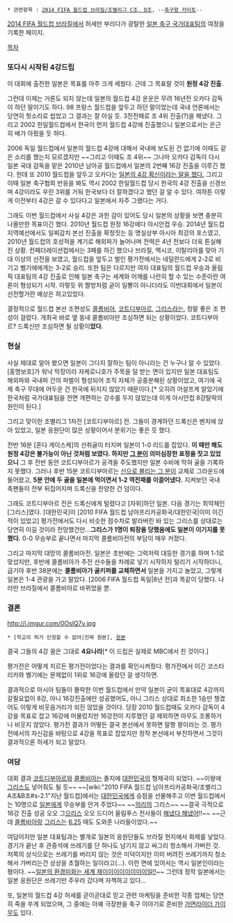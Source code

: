  * 관련항목 : [[2014 FIFA 월드컵 브라질/조별리그 C조, D조]], --[[축구왕 카이토]]--

[[2014 FIFA 월드컵 브라질]]에서 허세만 부리다가 광탈한 [[일본 축구 국가대표팀]]의 여정을 기록한 페이지.

[[목차]]

=== 또다시 시작된 4강드립 ===
이 대회에 출전한 일본은 목표를 아주 크게 세웠다. 근데 그 목표랄 것이 '''원정 4강 진출'''.

그런데 이제는 거론도 되지 않는데 일본의 월드컵 4강 운운은 무려 16년전 오카다 감독이 하던 말이기도 하다. 98 프랑스 월드컵을 앞두고 하던 말이었는데 국내 언론에서는 당연히 헛소리로 씹었고 그 결과는 잘 아실 듯. 3전전패로 조 4위 진출(?)을 해냈다. 그리고 2002 한일월드컵에서 한국이 먼저 월드컵 4강에 진출했으니 일본으로서는 은근히 배가 아펐을 듯 하다.

2006 독일 월드컵에서 일본의 월드컵 4강에 대해서 국내에 보도된 건 없기에 이때도 같은 소리를 했는지 모르겠지만 ~~그리고 이때도 조 4위~~ 그나마 오카다 감독이 다시 일본 국대 감독을 맡은 2010년 남아공 월드컵에서 일본의 2번째 16강 진출을 이루긴 했다. 헌데 또 2010 월드컵을 앞두고 오카다는 [http://www.goal.com/kr/news/571/world/2008/12/24/1026501/%EC%98%A4%EC%B9%B4%EB%8B%A4-%EA%B0%90%EB%8F%85-%EC%9D%BC%EB%B3%B8%EC%9D%98-%EC%9B%94%EB%93%9C%EC%BB%B5-4%EA%B0%95%EC%9D%84-%ED%99%95%EC%8B%A0%ED%95%9C%EB%8B%A4 일본의 4강 확신이라는 말을 했다.] 그리고 이때 일본 축구협회 반응을 봐도 역시 2002 한일월드컵 당시 한국의 4강 진출을 신경쓰며 4강이라도 우린 3위를 거둬 한국보다 더 잘하겠다고 했던 걸 알 수 있다. 여하튼 이렇게 이전부터 4강은 갈 수 있다다고 일본에서 자주 그랬다는 거다.

그래도 이번 월드컵에서 사실 4강은 과한 감이 있어도 당시 일본의 상황을 보면 충분히 나올만한 목표이긴 했다. 2010년 월드컵 원정 16강에다 아시안컵 우승. 2014년 월드컵 지역예선에서도 일찌감치 본선 진출을 확정짓는 등 명실상부 아시아 최강의 포스였고, 2010년 월드컵의 호성적을 계기로 해외파가 늘어나며 전력은 4년 전보다 더욱 튼실해진 상황. 컨페더레이션컵에서는 3패를 하긴 했으나 브라질, 멕시코, 이탈리아를 맞아 기대 이상의 선전을 보였고, 월드컵을 앞두고 벌인 평가전에서는 네덜란드에게 2-2로 비기고 벨기에에게는 3-2로 승리. 또한 팀은 다르지만 여자 대표팀의 월드컵 우승과 올림픽 대표팀의 4강 진출로 인해 일본 축구는 세계와 어깨를 나란히 할 수 있는 수준이란 여론이 형성되기 시작. 이렇듯 위 짤방처럼 굳이 일뽕이 아니더라도 이번대회에서 일본이 선전할거란 예상은 하고있었다. 

결정적으로 월드컵 본선 조편성도 [[콜롬비아]], [[코트디부아르]], [[그리스]]라는, 정말 좋은 조 편성이 걸렸다. 개최국 바로 옆 동네 콜롬비아만 조심하면 되는 상황이었다. 코트디부아르? 드록신만 조심하면 될 상황이'''었다'''.
=== 현실 ===
사실 제대로 알아 봤으면 일본이 그다지 잘하는 팀이 아니라는 건 누구나 알 수 있었다. [홍명보호]가 워낙 막장이라 자케로니호가 주목을 덜 받는 면이 있지만 일본 대표팀도 해외파와 국내파 간의 파벌이 형성되어 조직 자체가 공중분해된 상황이었고, 여기에 국제 축구 무대에 어두운 건 한국에 뒤지지 않았기 때문이다.[* 오히려 어설프게 알았기에 한국처럼 국가대표팀을 전면 개편하는 강수를 두지 않았는데 이게 아시안컵 8강탈락의 원인이 된다.] 

그리고 맞이한 조별리그 1차전 [코트디부아르] 전. 그들이 경계하던 드록신은 벤치에 앉아 있었고, 일본 응원단이 많은 상황이어서 분위기는 좋은 듯 했다.

전반 16분 [혼다 게이스케]의 선취골이 터지며 일본이 1-0 리드를 잡았다. '''이 때만 해도 원정 4강은 불가능이 아닌 것처럼 보였다. 하지만 [[디디에 드록바|그 분]]이 의미심장한 표정을 짓고 있었으니''' 그 후 전반 동안 코트디부아르가 공격을 주도했지만 일본 수비에 막혀 골을 기록하지 못했다. 그러나 후반 15분 코트디부아르는 [[디디에 드록바|신으로 불리는 그 분]]이 교체로 그라운드에 들어왔고, '''5분 안에 두 골을 일본에 먹이면서 1-2 역전패를 이끌어냈다.''' 지켜보던 국내 축팬들이 전부 뒤집어지며 드록신을 찬양한 건 덤이다. 

그래도 코트디부아르 전은 드록신에게 털렸다고 [자위]하던 일본. 다음 경기는 최약체인 [그리스]였다. [대한민국]이 [2010 FIFA 월드컵 남아프리카공화국/대한민국|이미 이긴 적이 있었고] 평가전에서도 다시 비슷한 점수차로 발라버린 바 있는 그리스를 상대로는 당연히 이길 것이라 전망했건만...'''그리스가 1명이 퇴장을 당했음에도 일본이 이기지를 못했다.''' 0-0 무승부로 끝나면서 마지막 콜롬비아전의 부담이 매우 커졌다.

그리고 마지막 대망의 콜롬비아전. 일본은 초반에는 그럭저럭 대등한 경기를 하며 1-1로 맞섰지만, 후반에 콜롬비아가 주전 선수들을 차례로 넣기 시작하자 털리기 시작하더니, 급기야 후반 38분에는 '''콜롬비아가 골키퍼를 교체하면서''' 일본을 가지고 놀았고, 그렇게 일본은 1-4 관광을 가고 말았다. [2006 FIFA 월드컵 독일|8년 전]과 똑같이 당했다. 나라만 브라질에서 콜롬비아로 바뀌었을 뿐. 

=== 결론 ===
http://i.imgur.com/0OslQ7v.jpg

 * [학교의 허가 인정할 수 없어|진짜 원본], [http://bbs2.ruliweb.daum.net/gaia/do/ruliweb/family/217/read?articleId=20549308&objCate1=&bbsId=G005&searchKey=daumname&itemGroupId=&itemId=64&sortKey=depth&searchValue=straycat0706&platformId=&pageIndex=1 원본]

결국 그들의 4강 꿈은 그대로 '''4요나라'''[* 이 드립은 실제로 MBC에서 친 것이다.]

평가전은 어떻게 치르든 평가전이었다는 결과를 확인시켜줬다. 평가전에서 이긴 코스타리카와 벨기에는 문제없이 1위로 16강에 올랐던 걸 생각하면.

결과적으로 아시아 팀들이 몰락한 이번 월드컵에서 만약 일본이 굳이 목표대로 4강까지 갈필요없이 8강, 아니 16강진출에만 성공했어도, 아니 그리스 상대로 최소한 1승만 챙겼어도 이렇게 비웃음거리가 되진 않았을 것이다. 당장 2010 월드컵때도 오카다 감독이 4강을 목표로 잡고 16강에 머물렀지만 16강전이 지루했던 걸 제외하면 아무도 조롱하거나 비웃지 않았다. 평가전 결과가 어떻든 결국 본선에서 못하면 말짱 꽝이라는 것. 평가전에서의 자신감을 바탕으로 4강을 목표로 잡았지만 정작 본선에서 부진하면서 그것이 결과적으론 허세가 되고 말았다. 
=== 여담 ===
대회 결과 [[코트디부아르]]와 [[콜롬비아]]는 졸지에 [[대한민국]]의 형제국이 되었다. ~~이왕에 [[그리스]]도 넣어줘도 될 듯~~ ~~[wiki:"2010 FIFA 월드컵 남아프리카공화국/조별리그 A조&B조#s-2.1"지난 월드컵]에서는 [[대한민국]]에게 승점을 선물해주고 이번 월드컵에서는 10명으로 [[일본]]에게 무승부를 안겨 주었다~~ ~~[[의리]]의 그리스~~ ~~결국 극적으로 16강 진출 성공 오오 그[[으리]]스 오오 드디어 올림푸스 전사들이 [[해냈다 해냈어]]!!~~ ~~근데 [[콜롬비아]]랑 [[그리스]]는 [[6.25]] 때도 도와준 나라들이었다.~~

{{{#!html
<blockquote class="twitter-tweet"><p>Japanese fans stayed behind after the game last night to clean their section of the stadium. Class act. <a href="http://t.co/av1hzs4eXY">pic.twitter.com/av1hzs4eXY</a></p>&mdash; World Cup 2014 (@Brazil14WC) <a href="https://twitter.com/Brazil14WC/statuses/478284162647224320">2014년 6월 15일</a></blockquote>
<script async src="//platform.twitter.com/widgets.js" charset="utf-8"></script>}}}

여담이지만 일본 대표팀과는 별개로 일본의 응원단들도 브라질 현지에서 화제를 낳았다. 경기가 끝난 후 관중석에 쓰레기를 단 하나도 남기지 않고 싸그리 청소해서 가버린 것. 저쪽의 상식으로는 쓰레기를 버리지 않는 것은 미덕이지만 이미 버려진 쓰레기까지 청소해서 가버리는건 상상을 초월하는 일이라고(…). 이런 면에 있어서는 역시 일본인이라는 평이다. ~~[[독일의 과학력은 세계 제이이이이이이이이이이이이이일!!|일본의 환경미화는 세계 제이이이이이이이이일!!]]~~ 그런데 정작 일본에서는 일본 응원단은 쓰레기만 주우러 갔다며 자책하고 있다...

또, 일본의 월드컵 4강 허세를 곧이곧대로 믿고 관련 마케팅을 준비한 각종 업체는 당연히 죽을 쑤게 되었으며, 그 중에는 아예 극장판을 축구 이야기로 준비한 [[가면라이더 가이무]]도 있다. 
